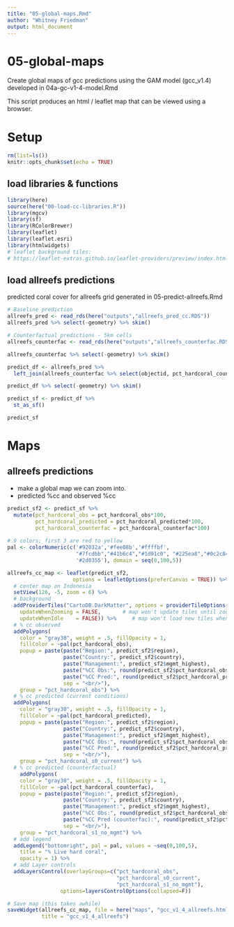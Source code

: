 ```yaml
---
title: "05-global-maps.Rmd"
author: "Whitney Friedman"
output: html_document
---
```


# 05-global-maps
Create global maps of gcc predictions 
using the GAM model (gcc_v1.4) developed in 04a-gc-v1-4-model.Rmd

This script produces an html / leaflet map that can be viewed using a browser.

# Setup
```r
rm(list=ls())
knitr::opts_chunk$set(echo = TRUE)
```

## load libraries & functions
```r
library(here)
source(here("00-load-cc-libraries.R"))
library(mgcv)
library(sf)
library(RColorBrewer)
library(leaflet)
library(leaflet.esri)
library(htmlwidgets)
# leaflet background tiles:
# https://leaflet-extras.github.io/leaflet-providers/preview/index.html
```

## load allreefs predictions
predicted coral cover for allreefs grid
generated in 05-predict-allreefs.Rmd

```r
# Baseline prediction
allreefs_pred <- read_rds(here("outputs","allreefs_pred_cc.RDS"))
allreefs_pred %>% select(-geometry) %>% skim()

# Counterfactual predictions - 5km cells
allreefs_counterfac <- read_rds(here("outputs","allreefs_counterfac.RDS"))

allreefs_counterfac %>% select(-geometry) %>% skim()

predict_df <- allreefs_pred %>% 
  left_join(allreefs_counterfac %>% select(objectid, pct_hardcoral_counterfac))

predict_df %>% select(-geometry) %>% skim()

predict_sf <- predict_df %>% 
  st_as_sf()

predict_sf

```

# Maps

## allreefs predictions
- make a global map we can zoom into.
- predicted %cc and observed %cc
```r

predict_sf2 <- predict_sf %>% 
  mutate(pct_hardcoral_obs = pct_hardcoral_obs*100, 
         pct_hardcoral_predicted = pct_hardcoral_predicted*100, 
         pct_hardcoral_counterfac = pct_hardcoral_counterfac*100)
  
# 9 colors; first 3 are red to yellow
pal <- colorNumeric(c('#92032a','#fee08b','#ffffbf',
                      "#7fcdbb","#41b6c4","#1d91c0", "#225ea8","#0c2c84",
                      '#2d0355'), domain = seq(0,100,5))

allreefs_cc_map <- leaflet(predict_sf2,
                     options = leafletOptions(preferCanvas = TRUE)) %>% #faster
  # center map on Indonesia
  setView(126, -5, zoom = 6) %>% 
  # background
  addProviderTiles("CartoDB.DarkMatter", options = providerTileOptions(
    updateWhenZooming = FALSE,       # map won't update tiles until zoom is done
    updateWhenIdle    = FALSE)) %>%     # map won't load new tiles when panning
  # % cc observed 
  addPolygons(
    color = "gray30", weight = .5, fillOpacity = 1,
    fillColor = ~pal(pct_hardcoral_obs),
    popup = paste(paste("Region:", predict_sf2$region),
                  paste("Country:", predict_sf2$country),
                  paste("Management:", predict_sf2$mgmt_highest),
                  paste("%CC Obs:", round(predict_sf2$pct_hardcoral_obs, 3)),
                  paste("%CC Pred:", round(predict_sf2$pct_hardcoral_predicted, 3)),
                  sep = "<br/>"),    
    group = "pct_hardcoral_obs") %>%
  # % cc predicted (current conditions)
  addPolygons(
    color = "gray30", weight = .5, fillOpacity = 1,
    fillColor = ~pal(pct_hardcoral_predicted),
    popup = paste(paste("Region:", predict_sf2$region),
                  paste("Country:", predict_sf2$country),
                  paste("Management:", predict_sf2$mgmt_highest),
                  paste("%CC Obs:", round(predict_sf2$pct_hardcoral_obs, 3)),
                  paste("%CC Pred:", round(predict_sf2$pct_hardcoral_predicted, 3)),
                  sep = "<br/>"),
    group = "pct_hardcoral_s0_current") %>% 
  # % cc predicted (counterfactual)
    addPolygons(
    color = "gray30", weight = .5, fillOpacity = 1,
    fillColor = ~pal(pct_hardcoral_counterfac),
    popup = paste(paste("Region:", predict_sf2$region),
                  paste("Country:", predict_sf2$country),
                  paste("Management:", predict_sf2$mgmt_highest),
                  paste("%CC Obs:", round(predict_sf2$pct_hardcoral_obs, 3)),
                  paste("%CC Pred (counterfac):", round(predict_sf2$pct_hardcoral_counterfac, 3)),
                  sep = "<br/>"),
    group = "pct_hardcoral_s1_no_mgmt") %>% 
  # add legend
  addLegend("bottomright", pal = pal, values = ~seq(0,100,5),
    title = "% Live hard coral",
    opacity = 1) %>%   
  # add Layer controls
  addLayersControl(overlayGroups=c("pct_hardcoral_obs",
                                   "pct_hardcoral_s0_current",
                                   "pct_hardcoral_s1_no_mgmt"),
                 options=layersControlOptions(collapsed=F))

# Save map (this takes awhile)
saveWidget(allreefs_cc_map, file = here("maps", "gcc_v1_4_allreefs.html"),
           title = "gcc_v1_4_allreefs")
```

